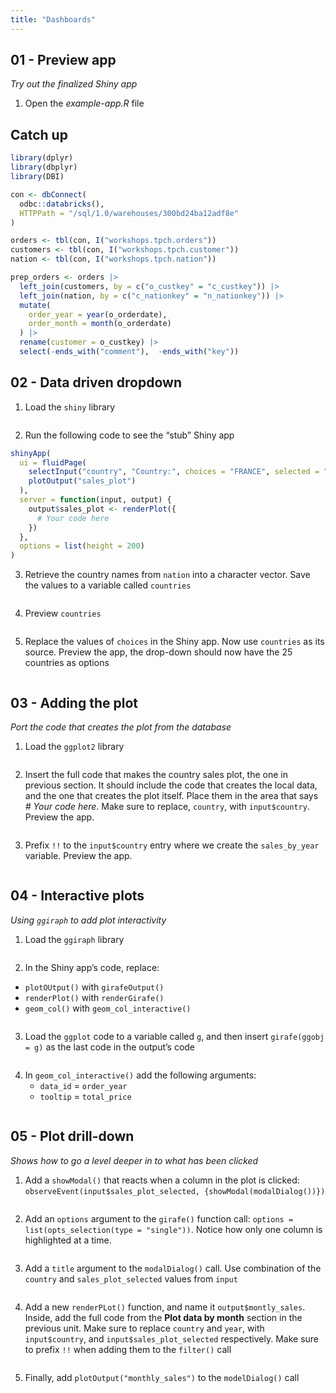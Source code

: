 ```yaml
---
title: "Dashboards"
---
```


## 01 - Preview app

*Try out the finalized Shiny app*

1. Open the *example-app.R* file

## Catch up 

```r
library(dplyr)
library(dbplyr)
library(DBI)

con <- dbConnect(
  odbc::databricks(),
  HTTPPath = "/sql/1.0/warehouses/300bd24ba12adf8e"
)

orders <- tbl(con, I("workshops.tpch.orders"))
customers <- tbl(con, I("workshops.tpch.customer"))
nation <- tbl(con, I("workshops.tpch.nation"))

prep_orders <- orders |> 
  left_join(customers, by = c("o_custkey" = "c_custkey")) |> 
  left_join(nation, by = c("c_nationkey" = "n_nationkey")) |> 
  mutate(
    order_year = year(o_orderdate), 
    order_month = month(o_orderdate)
  ) |> 
  rename(customer = o_custkey) |> 
  select(-ends_with("comment"),  -ends_with("key"))
```

## 02 - Data driven dropdown

1. Load the `shiny` library

```r

```

2. Run the following code to see the "stub" Shiny app

```r
shinyApp(
  ui = fluidPage(
    selectInput("country", "Country:", choices = "FRANCE", selected = "FRANCE"),
    plotOutput("sales_plot")
  ),
  server = function(input, output) {
    output$sales_plot <- renderPlot({
      # Your code here
    })
  },
  options = list(height = 200)
)
```

3. Retrieve the country names from `nation` into a character vector. Save the
values to a variable called `countries`

```r

```

4. Preview `countries`

```r

```

5. Replace the values of `choices` in the Shiny app. Now use `countries` as its
source. Preview the app, the drop-down should now have the 25 countries as
options

```r

```

## 03 - Adding the plot
*Port the code that creates the plot from the database*

1. Load the `ggplot2` library

```r

```

2. Insert the full code that makes the country sales plot, the one in previous
section. It should include the code that creates the local data, and the one
that creates the plot itself. Place them in the area that says *# Your code here*.
Make sure to replace, `country`, with `input$country`. Preview the app.

```r

```

3. Prefix `!!` to the `input$country` entry where we create the `sales_by_year`
variable. Preview the app.

```r

```

## 04 - Interactive plots
*Using `ggiraph` to add plot interactivity*

1. Load the `ggiraph` library

```r

```

2. In the Shiny app's code, replace:
- `plotOUtput()` with `girafeOutput()`
- `renderPlot()` with `renderGirafe()`
- `geom_col()` with `geom_col_interactive()` 

```r

```

3. Load the `ggplot` code to a variable called `g`, and then insert 
`girafe(ggobj = g)` as the last code in the output's code

```r

```

4. In `geom_col_interactive()` add the following arguments: 
    - `data_id` = `order_year` 
    - `tooltip` = `total_price`

```r

```

## 05 - Plot drill-down 
*Shows how to go a level deeper in to what has been clicked*

1. Add a `showModal()` that reacts when a column in the plot is clicked:
`observeEvent(input$sales_plot_selected, {showModal(modalDialog())})`
  
```r

```

2. Add an `options` argument to the `girafe()` function call: 
`options = list(opts_selection(type = "single"))`. Notice how only one column
is highlighted at a time.

```r

```

3. Add a `title` argument to the `modalDialog()` call. Use combination of the
`country` and `sales_plot_selected` values from `input` 

```r

```

4. Add a new `renderPLot()` function, and name it `output$montly_sales`. Inside,
add the full code from the **Plot data by month** section in the previous unit.
Make sure to replace `country` and `year`, with `input$country`, and 
`input$sales_plot_selected` respectively. Make sure to prefix `!!` when adding
them to the `filter()` call

```r

```

5. Finally, add `plotOutput("monthly_sales")` to the `modelDialog()` call

```r

```